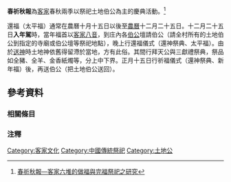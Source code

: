 {{Refimprove |time=2010-03-14T10:08:11+00:00 }}
'''春祈秋報'''為[[客家|客家]]春秋兩季以祭祀土地伯公為主的慶典活動。<ref>[http://www.hakka.gov.tw/ct.asp?xItem=41595&ctNode=1879&mp=1869 春祈秋報—客家六堆的做福與完福祭祀之研究]{{Dead link|date=2018年9月 |bot=InternetArchiveBot |fix-attempted=yes }}</ref>

還福（太平福）通常在農曆十月十五日以後至[[農曆|農曆]]十二月二十五日。十二月二十五日'''入年駕'''時，當年福首以[[客家八音|客家八音]]，到庄內各[[土地神|伯公]]壇請伯公（請全村所有的土地伯公到指定的寺廟或伯公壇等祭祀地點），晚上行還福儀式（還神祭典、太平福）。由於[[送神|送神]]時土地神依舊得留滯於當地，方有此俗。其間行拜天公與三獻禮祭典，祭品如全豬、全羊、金香紙燭等，分上中下界。正月十五日行祈福儀式（還神祭典、新年福）後，再送伯公（把土地伯公送回）。

==參考資料==
===相關條目===

===注釋===
{{reflist}}

[[Category:客家文化|Category:客家文化]]
[[Category:中國傳統祭祀|Category:中國傳統祭祀]]
[[Category:土地公|Category:土地公]]